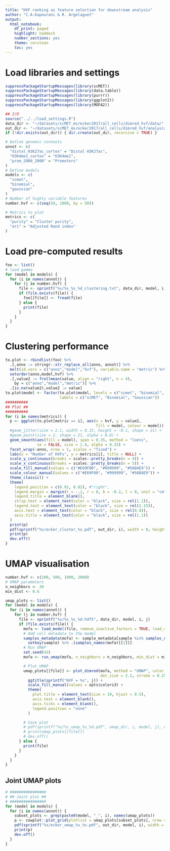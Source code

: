 ```yaml
---
title: "HVF ranking as feature selection for downstream analysis"
author: "C.A.Kapourani & R. Argelaguet"
output: 
  html_notebook:
    df_print: paged
    highlight: haddock
    number_sections: yes
    theme: cerulean
    toc: yes
---
```


# Load libraries and settings
```r
suppressPackageStartupMessages(library(scMET))
suppressPackageStartupMessages(library(data.table))
suppressPackageStartupMessages(library(purrr))
suppressPackageStartupMessages(library(ggplot2))
suppressPackageStartupMessages(library(MOFA2))

## I/O
source("../../load_settings.R")
data_dir <- "~/datasets/scMET_ms/ecker2017/all_cells/dimred_hvf/data/"
out_dir <- "~/datasets/scMET_ms/ecker2017/all_cells/dimred_hvf/analysis/"
if (!dir.exists(out_dir)) { dir.create(out_dir, recursive = TRUE) }

# Define genomic contexts
annot <- c(
  "distal_H3K27ac_cortex" = "Distal H3K27ac",
  "H3K4me1_cortex" = "H3K4me1",
  "prom_2000_2000" = "Promoters"
)
# Define models
models <- c(
  "scmet",
  "binomial",
  "gaussian"
)
# Number of highly variable features
number.hvf <- c(seq(50, 1000, by = 50))

# Metrics to plot
metrics <- c(
  "purity" = "Cluster purity",
  "ari" = "Adjusted Rand index"
)
```

# Load pre-computed results
```r
foo <- list()
# laod gamma
for (model in models) {
  for (i in names(annot)) {
    for (j in number.hvf) {
      file <- sprintf("%s/%s_%s_%d_clustering.txt", data_dir, model, i, j)
      if (file.exists(file)) {
        foo[[file]] <- fread(file)
      } else {
        print(file)
      }
    }
  }
}
```

# Clustering performance
```r
to.plot <- rbindlist(foo) %>%
  .[,anno := stringr::str_replace_all(anno, annot)] %>%
  melt(id.vars = c("anno","model","hvf"), variable.name = "metric") %>%
  setorder(anno,model,hvf) %>%
  .[,value2 := frollmean(value, align = "right", n = 4), 
    by = c("anno","model","metric")] %>%
  .[is.na(value2),value2 := value]
to.plot$model <- factor(to.plot$model, levels = c("scmet", "binomial", "gaussian"),
                        labels = c("scMET", "Binomial", "Gaussian"))
##########
## Plot ##
##########
for (i in names(metrics)) {
  p <- ggplot(to.plot[metric == i], aes(x = hvf, y = value2, 
                                        fill = model, colour = model)) +
  #geom_jitter(size = 2.1, width = 0.15, height = -0.1, shape = 21) +
  #geom_point(size = 2, shape = 21, alpha = 0.8) +
  geom_smooth(aes(fill = model), span = 0.35, method = "loess",
              se = FALSE, size = 1.4, alpha = 0.25) +
  facet_wrap(~anno, nrow = 1, scales = "fixed") +
  labs(x = "Number of HVFs", y = metrics[i], title = NULL) +
  scale_y_continuous(breaks = scales::pretty_breaks(n = 4)) +
  scale_x_continuous(breaks = scales::pretty_breaks(n = 5)) +
  scale_fill_manual(values = c("#E69F00", "#999999", "#56B4E9")) +
  scale_colour_manual(values = c("#E69F00", "#999999", "#56B4E9")) +
  theme_classic() +
  theme(
    legend.position = c(0.92, 0.82), #"right",
    legend.margin = margin(t = -.1, r = 0, b = -0.2, l = 0, unit = "cm"),
    legend.title = element_blank(),
    strip.text = element_text(color = "black", size = rel(1.1)),
    legend.text = element_text(color = "black", size = rel(1.15)),
    axis.text = element_text(color = "black", size = rel(0.8)),
    axis.title = element_text(color = "black", size = rel(1.1))
  )
  print(p)
  pdf(sprintf("%s/ecker_cluster_%s.pdf", out_dir, i), width = 8, height = 3.3)
  print(p)
  dev.off()
}
```


# UMAP visualisation
```r
number.hvf <- c(100, 500, 1000, 2000)
# UMAP parameters
n_neighbors <- 20
min_dist <- 0.6

umap_plots <- list()
for (model in models) {
  for (i in names(annot)) {
    for (j in number.hvf) {
      file <- sprintf("%s/%s_%s_%d.hdf5", data_dir, model, i, j)
      if (file.exists(file)) {
        mofa <- load_model(file, remove_inactive_factors = TRUE, load_data = FALSE)
        # Add cell metadata to the model
        samples_metadata(mofa) <- sample_metadata[sample %in% samples_names(mofa)[[1]]] %>%
          setkey(sample) %>% .[samples_names(mofa)[[1]]]
        # Run UMAP
        set.seed(42)
        mofa <- run_umap(mofa, n_neighbors = n_neighbors, min_dist = min_dist)

        # Plot UMAP
        umap_plots[[file]] <- plot_dimred(mofa, method = "UMAP", color_by = "Neuron_type3",
                                          dot_size = 2.2, stroke = 0.25, rasterize = TRUE) +
          ggtitle(sprintf("HVF = %s", j)) +
          scale_fill_manual(values = opts$colors3) +
          theme(
            plot.title = element_text(size = 19, hjust = 0.5),
            axis.text = element_blank(),
            axis.ticks = element_blank(),
            legend.position = "none"
          )

        # Save plot
        # pdf(sprintf("%s/%s_umap_%s_%d.pdf", umap_dir, i, model, j), width = 6, height = 4)
        # print(umap_plots[[file]])
        # dev.off()
      } else {
        print(file)
      }
    }
  }
}
```

## Joint UMAP plots
```r
# ################
# ## Joint plot ##
# ################
for (model in models) {
  for (i in names(annot)) {
    subset_plots <- grep(paste0(model, "_", i), names(umap_plots))
    p <- cowplot::plot_grid(plotlist = umap_plots[subset_plots], nrow = 1, ncol = 4)
    pdf(sprintf("%s/ecker_umap_%s_%s.pdf", out_dir, model, i), width = 16, height = 4)
    print(p)
    dev.off()
  }
}
```

